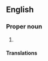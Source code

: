 ==English==
{{wikipedia|Bhubaneshwar}}

===Proper noun===
{{en-proper noun}}

# {{alternative form of|en|Bhubaneswar}}

====Translations====
{{trans-see|Bhubaneswar}}